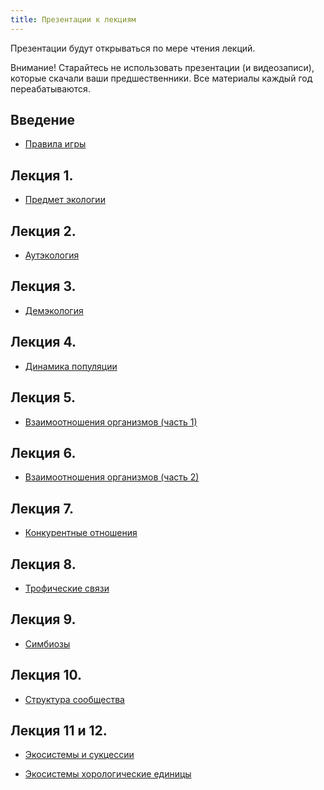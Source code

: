 ```yaml
---
title: Презентации к лекциям
---
```


Презентации будут открываться по мере чтения лекций.

Внимание! Старайтесь не использовать презентации (и видеозаписи), которые скачали ваши предшественники. Все материалы каждый год переабатываются.

<!-- Версия для биотехнологов -->

<!-- ## Введение -->

<!-- - [Правила игры](Presentations/Lecture Introduction.pdf) -->

<!-- ## Лекция 1. -->

<!-- - [Предмет экологии](Presentations//Предмет экологии (биотехнологи).pdf) -->

<!-- ## Лекция 2. -->

<!-- - [Аутэкология](Presentations//Lecture 2 Аутэкология .pdf) -->


<!-- ## Лекция 2. -->

<!-- - [Аутэкология](Presentations//Аутэкология (биотехнологи).pdf) -->


<!-- ## Лекция 3. -->

<!-- - [Демэкология](Presentations//Lecture 3 Демэкология.pdf) -->



<!-- ## Лекция 3. -->

<!-- - [Демэкология](Presentations//Популяции и их структура (биотехнологи).pdf) -->



<!-- ## Лекция 4. -->

<!-- - [Динамика популяции](Presentations//Динамика популяции (биотехнологи).pdf) -->


<!-- ## Лекция 5. -->

<!-- - [Взаимоотношения организмов](Presentations//Взаимоотношения организмов (биотехнологи).pdf) -->

<!-- - [Классификация симфизиологических связей (по В. Н. Белемишеву)](Presentations//Lecture 5 Взаимоотношения часть 1.pdf) -->


<!-- ## Лекция 6. -->

<!-- - [Взаимоотношения организмов (часть 2)](Presentations//Конкурентные отношения (биотехнологи).pdf) -->

<!-- ## Лекция 7. -->

<!-- - [Трофические связи](Presentations//Трофические связи (биотехнологи).pdf) -->

<!-- - [Симбиозы](Presentations//Lecture 9 Симбиозы.pdf) -->


<!-- ## Лекция 8. -->


<!-- - [Структура и динамика сообщества](Presentations//Структура и динамика сообществ (биотехнологи).pdf) -->



<!-- ## Лекция 7. -->

<!-- - [Конкурентные отношения](Presentations//Lecture 7 Конкуренция.pdf) -->


<!-- ## Лекция 8. -->

<!-- - [Трофические связи](Presentations//Lecture 8 Трофические отношения.pdf) -->



<!-- ## Лекция 9. -->

<!-- - [Симбиозы](Presentations//Lecture 9 Симбиозы.pdf) -->



<!-- ## Лекция 10. -->

<!-- - [Структура сообщества](Presentations//Lecture 10 Структура сообщества.pdf) -->


<!-- ## Лекция 11 и 12. -->

<!-- - [Экосистемы и сукцессии](Presentations//Lecture 11 Экосистема19.pdf) -->


<!-- - [Экосистемы хорологические единицы](Presentations//Lecture 13 Экосистемы хорологические единицы.pdf) -->


<!-- ## Презентация для семинара по теме "Температура и живые системы" -->

<!-- - [Температура](Presentations//Temperature living systems.pdf) -->






<!-- Версия для биологов -->

## Введение

- [Правила игры](Presentations/Lecture Introduction.pdf)

## Лекция 1.

- [Предмет экологии](Presentations//Lecture 1 2021 Предмет экологии.pptx)

## Лекция 2.

- [Аутэкология](Presentations//Lecture 2 Аутэкология .pdf)


## Лекция 3.

- [Демэкология](Presentations//Lecture 3 Демэкология.pdf)


## Лекция 4.

- [Динамика популяции](Presentations//Lecture 4 Динамика популяции.pdf)


## Лекция 5.

- [Взаимоотношения организмов (часть 1)](Presentations//Lecture 5 Взаимоотношения часть 1.pdf)


## Лекция 6.

- [Взаимоотношения организмов (часть 2)](Presentations//Lecture 6 Взаимоотношения часть 2.pdf)

## Лекция 7.

- [Конкурентные отношения](Presentations//Lecture 7 Конкуренция.pdf)


## Лекция 8.

- [Трофические связи](Presentations//Lecture 8 Трофические отношения.pdf)



## Лекция 9.

- [Симбиозы](Presentations//Lecture 9 Симбиозы.pdf)



## Лекция 10.

- [Структура сообщества](Presentations//Lecture 10 Структура сообщества.pdf)


## Лекция 11 и 12.

- [Экосистемы и сукцессии](Presentations//Lecture 11 Экосистема19.pdf)


- [Экосистемы хорологические единицы](Presentations//Lecture 13 Экосистемы хорологические единицы.pdf)


<!-- ## Презентация для семинара по теме "Температура и живые системы" -->

<!-- - [Температура](Presentations//Temperature living systems.pdf) -->



